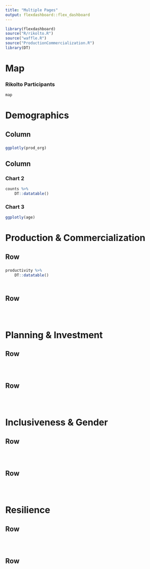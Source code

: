 ```yaml
---
title: "Multiple Pages"
output: flexdashboard::flex_dashboard
---
```



```r
library(flexdashboard)
source("R/rikolto.R")
source("waffle.R")
source("ProductionCommercialization.R")
library(DT)
```


Map
=====================================  
 
### Rikolto Participants
    
```r
map
```

Demographics 
=====================================     
    
Column {data-width=600}
-------------------------------------
    
### 
    
```r
ggplotly(prod_org)
```
   
Column {data-width=400}
-------------------------------------
   
### Chart 2

```r
counts %>% 
    DT::datatable()
```   
 
### Chart 3
    
```r
ggplotly(age)
```


Production & Commercialization {data-orientation=rows}
=====================================     
   
Row {data-height=800}
-------------------------------------

###

```r
productivity %>% 
    DT::datatable()
```

###

```r

```

Row {data-height=200}
-------------------------------------
   
### 

```r

```   
    
### 

```r

```

Planning & Investment {data-orientation=rows}
=====================================     
   
Row {data-height=800}
-------------------------------------

###

```r

```

###

```r

```

Row {data-height=200}
-------------------------------------
   
### 

```r

```   
    
### 

```r

```

Inclusiveness & Gender {data-orientation=rows}
=====================================     
   
Row {data-height=800}
-------------------------------------

###

```r

```

###

```r

```

Row {data-height=200}
-------------------------------------
   
### 

```r

```   
    
### 

```r

```

Resilience {data-orientation=rows}
=====================================     
   
Row {data-height=800}
-------------------------------------

###

```r

```

###

```r

```

Row {data-height=200}
-------------------------------------
   
### 

```r

```   
    
### 

```r

```
